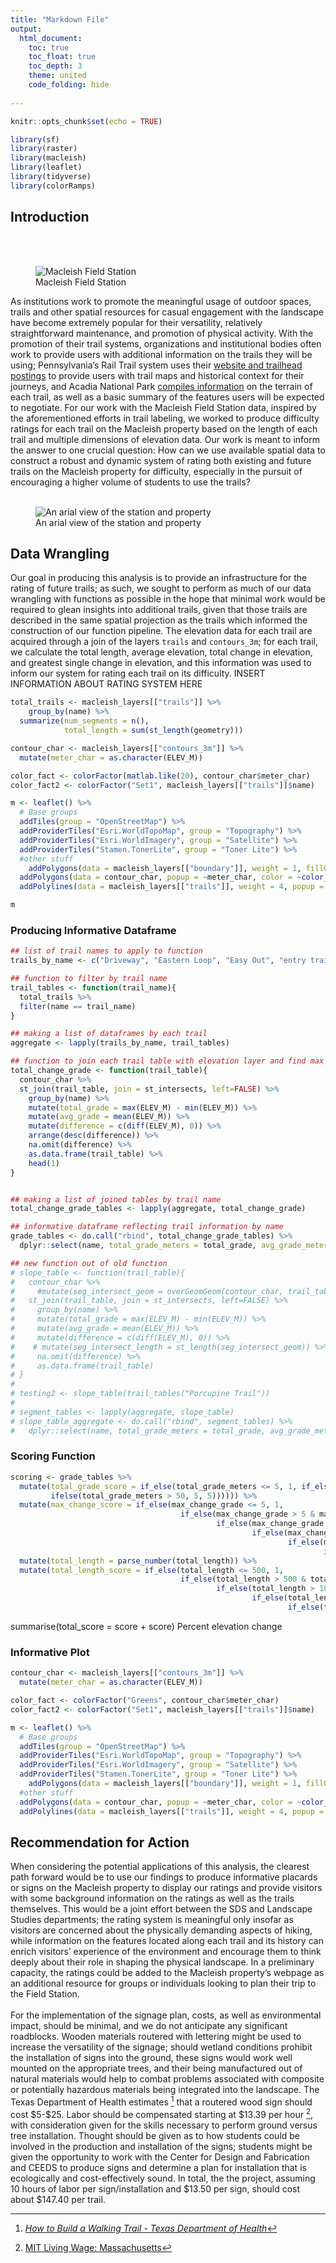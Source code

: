 ```yaml
---
title: "Markdown File"
output: 
  html_document:
    toc: true
    toc_float: true
    toc_depth: 3
    theme: united
    code_folding: hide
  
---
```


```r
knitr::opts_chunk$set(echo = TRUE)
```

```r
library(sf)
library(raster)
library(macleish)
library(leaflet)
library(tidyverse)
library(colorRamps)
```
## Introduction
<br><br>

![Macleish Field Station](https://www.smith.edu/news/gatenew/wp-content/uploads/2015/07/unnamed-640x283.jpg)


As institutions work to promote the meaningful usage of outdoor spaces, trails and other spatial resources for casual engagement with the landscape have become extremely popular for their versatility, relatively straightforward maintenance, and promotion of physical activity. With the promotion of their trail systems, organizations and institutional bodies often work to provide users with additional information on the trails they will be using; Pennsylvania’s Rail Trail system uses their [website and trailhead postings](http://visitpa.com/rails-trails) to provide users with trail maps and historical context for their journeys, and Acadia National Park [compiles information](https://www.nps.gov/acad/planyourvisit/hike-summit.htm) on the terrain of each trail, as well as a basic summary of the features users will be expected to negotiate. For our work with the Macleish Field Station data, inspired by the aforementioned efforts in trail labeling, we worked to produce difficulty ratings for each trail on the Macleish property based on the length of each trail and multiple dimensions of elevation data. Our work is meant to inform the answer to one crucial question: How can we use available spatial data to construct a robust and dynamic system of rating both existing and future trails on the Macleish property for difficulty, especially in the pursuit of encouraging a higher volume of students to use the trails?
<br><br>

![An arial view of the station and property](https://www.smith.edu/ceeds/images/photo_macleish3.jpg)


## Data Wrangling

Our goal in producing this analysis is to provide an infrastructure for the rating of future trails; as such, we sought to perform as much of our data wrangling with functions as possible in the hope that minimal work would be required to glean insights into additional trails, given that those trails are described in the same spatial projection as the trails which informed the construction of our function pipeline. The elevation data for each trail are acquired through a join of the layers `trails` and `contours_3m`; for each trail, we calculate the total length, average elevation, total change in elevation, and greatest single change in elevation, and this information was used to inform our system for rating each trail on its difficulty.
INSERT INFORMATION ABOUT RATING SYSTEM HERE

```r
total_trails <- macleish_layers[["trails"]] %>%
    group_by(name) %>%
  summarize(num_segments = n(), 
            total_length = sum(st_length(geometry)))

```

```r

contour_char <- macleish_layers[["contours_3m"]] %>%
  mutate(meter_char = as.character(ELEV_M))

color_fact <- colorFactor(matlab.like(20), contour_char$meter_char)
color_fact2 <- colorFactor("Set1", macleish_layers[["trails"]]$name)

m <- leaflet() %>%
  # Base groups
  addTiles(group = "OpenStreetMap") %>%
  addProviderTiles("Esri.WorldTopoMap", group = "Topography") %>%
  addProviderTiles("Esri.WorldImagery", group = "Satellite") %>%
  addProviderTiles("Stamen.TonerLite", group = "Toner Lite") %>%
  #other stuff
    addPolygons(data = macleish_layers[["boundary"]], weight = 1, fillOpacity = 0.01, group = "Boundaries") %>%
  addPolygons(data = contour_char, popup = ~meter_char, color = ~color_fact(meter_char), weight = .5) %>%
  addPolylines(data = macleish_layers[["trails"]], weight = 4, popup = ~name, color = ~color_fact2(name))

m

```

### Producing Informative Dataframe
```r
## list of trail names to apply to function
trails_by_name <- c("Driveway", "Eastern Loop", "Easy Out", "entry trail", "Poplar Hill Road", "Porcupine Trail", "Snowmobile Trail", "Vernal Pool Loop", "Western Loop")

## function to filter by trail name
trail_tables <- function(trail_name){
  total_trails %>%
  filter(name == trail_name)
}

## making a list of dataframes by each trail  
aggregate <- lapply(trails_by_name, trail_tables)

## function to join each trail table with elevation layer and find max grade, average grade, and difference by segment
total_change_grade <- function(trail_table){  
  contour_char %>%
  st_join(trail_table, join = st_intersects, left=FALSE) %>%
    group_by(name) %>%
    mutate(total_grade = max(ELEV_M) - min(ELEV_M)) %>%
    mutate(avg_grade = mean(ELEV_M)) %>%
    mutate(difference = c(diff(ELEV_M), 0)) %>%
    arrange(desc(difference)) %>%
    na.omit(difference) %>%
    as.data.frame(trail_table) %>%
    head(1)
}


## making a list of joined tables by trail name
total_change_grade_tables <- lapply(aggregate, total_change_grade)

## informative dataframe reflecting trail information by name
grade_tables <- do.call("rbind", total_change_grade_tables) %>%
  dplyr::select(name, total_grade_meters = total_grade, avg_grade_meters = avg_grade, total_length, max_change_grade = difference)

## new function out of old function
# slope_table <- function(trail_table){  
#   contour_char %>%
#     #mutate(seg_intersect_geom = overGeomGeom(contour_char, trail_table)) %>%
#   st_join(trail_table, join = st_intersects, left=FALSE) %>%
#     group_by(name) %>%
#     mutate(total_grade = max(ELEV_M) - min(ELEV_M)) %>%
#     mutate(avg_grade = mean(ELEV_M)) %>%
#     mutate(difference = c(diff(ELEV_M), 0)) %>%
#    # mutate(seg_intersect_length = st_length(seg_intersect_geom)) %>%
#     na.omit(difference) %>%
#     as.data.frame(trail_table)
# }
# 
# testing2 <- slope_table(trail_tables("Porcupine Trail"))
# 
# segment_tables <- lapply(aggregate, slope_table)
# slope_table_aggregate <- do.call("rbind", segment_tables) %>%
#   dplyr::select(name, total_grade_meters = total_grade, avg_grade_meters = avg_grade, total_length, seg_length, evelation = ELEV_M, difference)
```


### Scoring Function
```r

scoring <- grade_tables %>%
  mutate(total_grade_score = if_else(total_grade_meters <= 5, 1, if_else(total_grade_meters > 5 & total_grade_meters <= 20, 2, if_else(total_grade_meters > 20 & total_grade_meters < 40, 3, if_else(total_grade_meters >= 40 & total_grade_meters <= 50, 4,
         ifelse(total_grade_meters > 50, 5, 5)))))) %>%
  mutate(max_change_score = if_else(max_change_grade <= 5, 1,
                                      if_else(max_change_grade > 5 & max_change_grade <= 15, 2,
                                              if_else(max_change_grade > 15 & max_change_grade <= 30, 3,
                                                      if_else(max_change_grade > 30 & max_change_grade <= 45, 4,
                                                              if_else(max_change_grade > 45 & max_change_grade < 60, 5,
                                                                      if_else(max_change_grade >= 60, 6, 6))))))) %>%
  mutate(total_length = parse_number(total_length)) %>%
  mutate(total_length_score = if_else(total_length <= 500, 1,
                                      if_else(total_length > 500 & total_length <= 1000, 2, 
                                              if_else(total_length > 1000 & total_length <= 1500, 3,
                                                      if_else(total_length > 1500 & total_length <= 2000, 4,
                                                              if_else(total_length > 2000, 5, 5))))))
```

summarise(total_score = score + score)
Percent elevation change

### Informative Plot
```r

contour_char <- macleish_layers[["contours_3m"]] %>%
  mutate(meter_char = as.character(ELEV_M))

color_fact <- colorFactor("Greens", contour_char$meter_char)
color_fact2 <- colorFactor("Set1", macleish_layers[["trails"]]$name)

m <- leaflet() %>%
  # Base groups
  addTiles(group = "OpenStreetMap") %>%
  addProviderTiles("Esri.WorldTopoMap", group = "Topography") %>%
  addProviderTiles("Esri.WorldImagery", group = "Satellite") %>%
  addProviderTiles("Stamen.TonerLite", group = "Toner Lite") %>%
    addPolygons(data = macleish_layers[["boundary"]], weight = 1, fillOpacity = 0.01, group = "Boundaries") %>%
  #other stuff
  addPolygons(data = contour_char, popup = ~meter_char, color = ~color_fact(meter_char), weight = .5) %>%
  addPolylines(data = macleish_layers[["trails"]], weight = 4, popup = ~name, color = ~color_fact2(name))

```

## Recommendation for Action

When considering the potential applications of this analysis, the clearest path forward would be to use our findings to produce informative placards or signs on the Macleish property to display our ratings and provide visitors with some background information on the ratings as well as the trails themselves. This would be a joint effort between the SDS and Landscape Studies departments; the rating system is meaningful only insofar as visitors are concerned about the physically demanding aspects of hiking, while information on the features located along each trail and its history can enrich visitors’ experience of the environment and encourage them to think deeply about their role in shaping the physical landscape. In a preliminary capacity, the ratings could be added to the Macleish property’s webpage as an additional resource for groups or individuals looking to plan their trip to the Field Station. <br><br>
For the implementation of the signage plan, costs, as well as environmental impact, should be minimal, and we do not anticipate any significant roadblocks. Wooden materials routered with lettering might be used to increase the versatility of the signage; should wetland conditions prohibit the installation of signs into the ground, these signs would work well mounted on the appropriate trees, and their being manufactured out of natural materials would help to combat problems associated with composite or potentially hazardous materials being integrated into the landscape. The Texas Department of Health estimates [^1] that a routered wood sign should cost \$5-\$25. Labor should be compensated starting at \$13.39 per hour [^2], with consideration given for the skills necessary to perform ground versus tree installation. Thought should be given as to how students could be involved in the production and installation of the signs; students might be given the opportunity to work with the Center for Design and Fabrication and CEEDS to produce signs and determine a plan for installation that is ecologically and cost-effectively sound. In total, the the project, assuming 10 hours of labor per sign/installation and \$13.50 per sign, should cost about $147.40 per trail. 

[^1]: [*How to Build a Walking Trail - Texas Department of Health*](http://www.dshs.texas.gov/wellness/resource/trail.pdf)
[^2]: [MIT Living Wage: Massachusetts](http://livingwage.mit.edu/states/25)